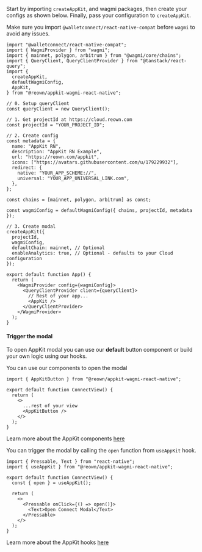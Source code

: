 Start by importing `createAppKit`, and wagmi packages, then create your configs as shown below.
Finally, pass your configuration to `createAppKit`.

<Note>

Make sure you import `@walletconnect/react-native-compat` before `wagmi` to avoid any issues.

</Note>

```tsx
import "@walletconnect/react-native-compat";
import { WagmiProvider } from "wagmi";
import { mainnet, polygon, arbitrum } from "@wagmi/core/chains";
import { QueryClient, QueryClientProvider } from "@tanstack/react-query";
import {
  createAppKit,
  defaultWagmiConfig,
  AppKit,
} from "@reown/appkit-wagmi-react-native";

// 0. Setup queryClient
const queryClient = new QueryClient();

// 1. Get projectId at https://cloud.reown.com
const projectId = "YOUR_PROJECT_ID";

// 2. Create config
const metadata = {
  name: "AppKit RN",
  description: "AppKit RN Example",
  url: "https://reown.com/appkit",
  icons: ["https://avatars.githubusercontent.com/u/179229932"],
  redirect: {
    native: "YOUR_APP_SCHEME://",
    universal: "YOUR_APP_UNIVERSAL_LINK.com",
  },
};

const chains = [mainnet, polygon, arbitrum] as const;

const wagmiConfig = defaultWagmiConfig({ chains, projectId, metadata });

// 3. Create modal
createAppKit({
  projectId,
  wagmiConfig,
  defaultChain: mainnet, // Optional
  enableAnalytics: true, // Optional - defaults to your Cloud configuration
});

export default function App() {
  return (
    <WagmiProvider config={wagmiConfig}>
      <QueryClientProvider client={queryClient}>
        // Rest of your app...
        <AppKit />
      </QueryClientProvider>
    </WagmiProvider>
  );
}
```

#### Trigger the modal

To open AppKit modal you can use our **default** button component or build your own logic using our hooks.

<Tabs>
<Tab title="Components">
You can use our components to open the modal

```tsx
import { AppKitButton } from "@reown/appkit-wagmi-react-native";

export default function ConnectView() {
  return (
    <>
      ...rest of your view
      <AppKitButton />
    </>
  );
}
```

Learn more about the AppKit components [here](../../core/components)

</Tab>
<Tab title="Hooks">

You can trigger the modal by calling the `open` function from `useAppKit` hook.

```tsx
import { Pressable, Text } from "react-native";
import { useAppKit } from "@reown/appkit-wagmi-react-native";

export default function ConnectView() {
  const { open } = useAppKit();

  return (
    <>
      <Pressable onClick={() => open()}>
        <Text>Open Connect Modal</Text>
      </Pressable>
    </>
  );
}
```

Learn more about the AppKit hooks [here](../../core/hooks)

</Tab>
</Tabs>
